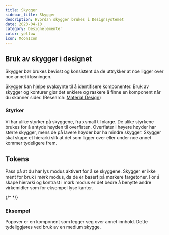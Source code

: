 ```yaml
---
title: Skygger
sidebar_title: Skygger
description: Hvordan skygger brukes i Designsystemet
date: 2023-04-10
category: Designelementer
color: yellow
icon: MoonIcon
---
```


## Bruk av skygger i designet

Skygger bør brukes bevisst og konsistent da de uttrykker at noe ligger over noe annet i løsningen.

Skygger kan hjelpe svaksynte til å identifisere komponenter. Bruk av skygger og konturer gjør det enklere og raskere å finne en komponent når du skanner sider. (Research: [Material Design](https://m2.material.io/design/environment/light-shadows.html#research))

### Styrker

Vi har ulike styrker på skyggene, fra xsmall til xlarge. De ulike styrkene brukes for å antyde høyden til overflaten. Overflater i høyere høyder har større skygger, mens de på lavere høyder bør ha mindre skygger. Skygger skal skape et hierarki slik at det som ligger over eller under noe annet kommer tydeligere frem.

## Tokens

Pass på at du har lys modus aktivert for å se skyggene. Skygger er ikke ment for bruk i mørk modus, da de er basert på mørkere fargetoner. For å skape hierarki og kontrast i mørk modus er det bedre å benytte andre virkemidler som for eksempel lyse kanter.

{/* <TokenList type='shadow' /> */}

### Eksempel

Popover er en komponent som legger seg over annet innhold. Dette tydeliggjøres ved bruk av en medium skygge.
